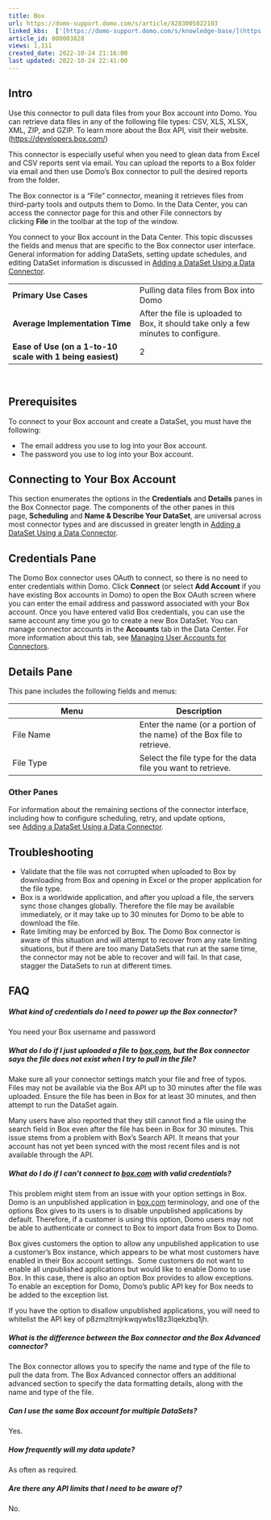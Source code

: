 ```yaml
---
title: Box
url: https://domo-support.domo.com/s/article/8283005822103
linked_kbs:  ['[https://domo-support.domo.com/s/knowledge-base/](https://domo-support.domo.com/s/knowledge-base/)', '[https://domo-support.domo.com/s/](https://domo-support.domo.com/s/)', '[https://domo-support.domo.com/s/topic/0TO5w000000ZammGAC](https://domo-support.domo.com/s/topic/0TO5w000000ZammGAC)', '[https://domo-support.domo.com/s/topic/0TO5w000000ZanLGAS](https://domo-support.domo.com/s/topic/0TO5w000000ZanLGAS)', '[https://domo-support.domo.com/s/topic/0TO5w000000ZaojGAC](https://domo-support.domo.com/s/topic/0TO5w000000ZaojGAC)', '[https://domo-support.domo.com/s/article/360042926274](https://domo-support.domo.com/s/article/360042926274)', '[https://domo-support.domo.com/s/article/360042926054](https://domo-support.domo.com/s/article/360042926054)', '[https://domo-support.domo.com/s/article/8283005822103](https://domo-support.domo.com/s/article/8283005822103)', '[https://domo-support.domo.com/s/topic/0TO5w000000ZaojGAC/database-connectors](https://domo-support.domo.com/s/topic/0TO5w000000ZaojGAC/database-connectors)', '[https://domo-support.domo.com/s/article/360043429933](https://domo-support.domo.com/s/article/360043429933)', '[https://domo-support.domo.com/s/article/360043429953](https://domo-support.domo.com/s/article/360043429953)', '[https://domo-support.domo.com/s/article/360042925494](https://domo-support.domo.com/s/article/360042925494)', '[https://domo-support.domo.com/s/article/4408174643607](https://domo-support.domo.com/s/article/4408174643607)', '[https://domo-support.domo.com/s/article/360043429913](https://domo-support.domo.com/s/article/360043429913)', '[https://domo-support.domo.com/s/login/](https://domo-support.domo.com/s/login/)']
article_id: 000003828
views: 1,111
created_date: 2022-10-24 21:16:00
last updated: 2022-10-24 22:41:00
---
```




Intro
-----


Use this connector to pull data files from your Box account into Domo. You can retrieve data files in any of the following file types: CSV, XLS, XLSX, XML, ZIP, and GZIP. To learn more about the Box API, visit their website. (<https://developers.box.com/>)


This connector is especially useful when you need to glean data from Excel and CSV reports sent via email. You can upload the reports to a Box folder via email and then use Domo's Box connector to pull the desired reports from the folder. 


The Box connector is a "File" connector, meaning it retrieves files from third-party tools and outputs them to Domo. In the Data Center, you can access the connector page for this and other File connectors by clicking **File** in the toolbar at the top of the window.


You connect to your Box account in the Data Center. This topic discusses the fields and menus that are specific to the Box connector user interface. General information for adding DataSets, setting update schedules, and editing DataSet information is discussed in [Adding a DataSet Using a Data Connector](/s/article/360042926274 "Adding a DataSet Using a Data Connector").




|  |  |
| --- | --- |
| **Primary Use Cases** | Pulling data files from Box into Domo |
| **Average Implementation Time** | After the file is uploaded to Box, it should take only a few minutes to configure. |
| **Ease of Use (on a 1-to-10 scale with 1 being easiest)** | 2 |


 


Prerequisites
-------------


To connect to your Box account and create a DataSet, you must have the following:


* The email address you use to log into your Box account.
* The password you use to log into your Box account.


Connecting to Your Box Account
------------------------------


This section enumerates the options in the **Credentials** and **Details** panes in the Box Connector page. The components of the other panes in this page, **Scheduling** and **Name & Describe Your DataSet**, are universal across most connector types and are discussed in greater length in [Adding a DataSet Using a Data Connector](/s/article/360042926274 "Adding a DataSet Using a Data Connector").


Credentials Pane
----------------


The Domo Box connector uses OAuth to connect, so there is no need to enter credentials within Domo. Click **Connect** (or select **Add Account** if you have existing Box accounts in Domo) to open the Box OAuth screen where you can enter the email address and password associated with your Box account. Once you have entered valid Box credentials, you can use the same account any time you go to create a new Box DataSet. You can manage connector accounts in the **Accounts** tab in the Data Center. For more information about this tab, see [Managing User Accounts for Connectors](/s/article/360042926054 "Managing User Accounts for Connectors").


Details Pane
------------


This pane includes the following fields and menus:




| **Menu** | **Description** |
| --- | --- |
| File Name | Enter the name (or a portion of the name) of the Box file to retrieve. |
| File Type | Select the file type for the data file you want to retrieve. |


### Other Panes


For information about the remaining sections of the connector interface, including how to configure scheduling, retry, and update options, see [Adding a DataSet Using a Data Connector](/s/article/360042926274).  


Troubleshooting
---------------


* Validate that the file was not corrupted when uploaded to Box by downloading from Box and opening in Excel or the proper application for the file type.
* Box is a worldwide application, and after you upload a file, the servers sync those changes globally. Therefore the file may be available immediately, or it may take up to 30 minutes for Domo to be able to download the file.
* Rate limiting may be enforced by Box. The Domo Box connector is aware of this situation and will attempt to recover from any rate limiting situations, but if there are too many DataSets that run at the same time, the connector may not be able to recover and will fail. In that case, stagger the DataSets to run at different times.


FAQ
---


##### What kind of credentials do I need to power up the Box connector?


You need your Box username and password


##### What do I do if I just uploaded a file to [box.com](http://box.com), but the Box connector says the file does not exist when I try to pull in the file?


Make sure all your connector settings match your file and free of typos. Files may not be available via the Box API up to 30 minutes after the file was uploaded. Ensure the file has been in Box for at least 30 minutes, and then attempt to run the DataSet again.


Many users have also reported that they still cannot find a file using the search field in Box even after the file has been in Box for 30 minutes. This issue stems from a problem with Box's Search API. It means that your account has not yet been synced with the most recent files and is not available through the API.


##### What do I do if I can’t connect to [box.com](http://box.com) with valid credentials?


This problem might stem from an issue with your option settings in Box. Domo is an unpublished application in [box.com](http://box.com) terminology, and one of the options Box gives to its users is to disable unpublished applications by default. Therefore, if a customer is using this option, Domo users may not be able to authenticate or connect to Box to import data from Box to Domo.  
  
Box gives customers the option to allow any unpublished application to use a customer's Box instance, which appears to be what most customers have enabled in their Box account settings.  Some customers do not want to enable all unpublished applications but would like to enable Domo to use Box. In this case, there is also an option Box provides to allow exceptions. To enable an exception for Domo, Domo's public API key for Box needs to be added to the exception list. 


If you have the option to disallow unpublished applications, you will need to whitelist the API key of p8zmzltrnjrkwqywbs18z3lqekzbq1jh.  


##### What is the difference between the Box connector and the Box Advanced connector?


The Box connector allows you to specify the name and type of the file to pull the data from. The Box Advanced connector offers an additional advanced section to specify the data formatting details, along with the name and type of the file.


##### Can I use the same Box account for multiple DataSets?


Yes.


##### How frequently will my data update?


As often as required.


##### Are there any API limits that I need to be aware of?


No.

